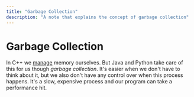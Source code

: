 ```yaml
---
title: "Garbage Collection"
description: "A note that explains the concept of garbage collection"
---
```


<Tag tag="Programming"/>

# Garbage Collection

<TimeStamp updated="February 27, 2022, 9:20  PM ET"/>

In C++ we [manage](/managing-memory-in-cpp) 
memory ourselves. But Java and
Python take care of this for us though _garbage
collection_. It's easier when we don't have to 
think about it, but we also don't have any control
over when this process happens. It's a slow, 
expensive process and our program can take a 
performance hit.